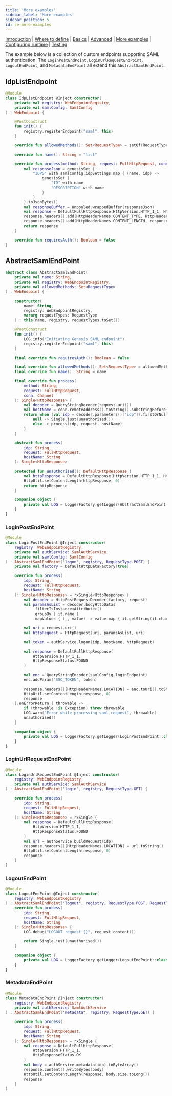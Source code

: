 ---
title: 'More examples'
sidebar_label: 'More examples'
sidebar_position: 5
id: ce-more-examples
---

[Introduction](/creating-applications/defining-your-application/integrations/custom_endpoints/custom-endpoints/)  | [Where to define](/creating-applications/defining-your-application/integrations/custom_endpoints/ce-define/) | [Basics](/creating-applications/defining-your-application/integrations/custom_endpoints/ce-technical-details/) |  [Advanced](/creating-applications/defining-your-application/integrations/custom_endpoints/ce-advanced-technical-details/) | [More examples](/creating-applications/defining-your-application/integrations/custom_endpoints/ce-more-examples/) | [Configuring runtime](/creating-applications/defining-your-application/integrations/custom_endpoints/ce-configuring-runtime/) | [Testing](/creating-applications/defining-your-application/integrations/custom_endpoints/ce-testing/)

The example below is a collection of custom endpoints supporting SAML authentication. The `LoginPostEndPoint`, `LoginUrlRequestEndPoint`, `LogoutEndPoint`, and `MetadataEndPoint` all extend this `AbstractSamlEndPoint`.

## IdpListEndpoint
```kotlin
@Module
class IdpListEndpoint @Inject constructor(
    private val registry: WebEndpointRegistry,
    private val samlConfig: SamlConfig
) : WebEndpoint {

    @PostConstruct
    fun init() {
        registry.registerEndpoint("saml", this)
    }

    override fun allowedMethods(): Set<RequestType> = setOf(RequestType.GET)

    override fun name(): String = "list"

    override fun process(method: String, request: FullHttpRequest, conn: Channel): Any {
        val responseJson = genesisSet {
            "IDPS" with samlConfig.idpSettings.map { (name, idp) ->
                genesisSet {
                    "ID" with name
                    "DESCRIPTION" with name
                }
            }
        }.toJsonBytes()
        val responseBuffer = Unpooled.wrappedBuffer(responseJson)
        val response = DefaultFullHttpResponse(HttpVersion.HTTP_1_1, HttpResponseStatus.OK, responseBuffer)
        response.headers().add(HttpHeaderNames.CONTENT_TYPE, HttpHeaderValues.APPLICATION_JSON)
        response.headers().add(HttpHeaderNames.CONTENT_LENGTH, responseJson.size)
        return response
    }

    override fun requiresAuth(): Boolean = false
}
```

## AbstractSamlEndPoint
```kotlin
abstract class AbstractSamlEndPoint(
    private val name: String,
    private val registry: WebEndpointRegistry,
    private val allowedMethods: Set<RequestType>
) : WebEndpoint {

    constructor(
        name: String,
        registry: WebEndpointRegistry,
        vararg requestTypes: RequestType
    ) : this(name, registry, requestTypes.toSet())

    @PostConstruct
    fun init() {
        LOG.info("Initiating Genesis SAML endpoint")
        registry.registerEndpoint("saml", this)
    }

    final override fun requiresAuth(): Boolean = false

    final override fun allowedMethods(): Set<RequestType> = allowedMethods
    final override fun name(): String = name

    final override fun process(
        method: String,
        request: FullHttpRequest,
        conn: Channel
    ): Single<HttpResponse> {
        val decoder = QueryStringDecoder(request.uri())
        val hostName = conn.remoteAddress().toString().substringBefore(":")
        return when (val idp = decoder.parameters()["idp"]?.firstOrNull()) {
            null -> Single.just(unauthorised())
            else -> process(idp, request, hostName)
        }
    }

    abstract fun process(
        idp: String,
        request: FullHttpRequest,
        hostName: String
    ): Single<HttpResponse>

    protected fun unauthorised(): DefaultHttpResponse {
        val httpResponse = DefaultHttpResponse(HttpVersion.HTTP_1_1, HttpResponseStatus.UNAUTHORIZED)
        HttpUtil.setContentLength(httpResponse, 0)
        return httpResponse
    }

    companion object {
        private val LOG = LoggerFactory.getLogger(AbstractSamlEndPoint::class.java)
    }
}
```

### LoginPostEndPoint
```kotlin
@Module
class LoginPostEndPoint @Inject constructor(
    registry: WebEndpointRegistry,
    private val authService: SamlAuthService,
    private val samlConfig: SamlConfig
) : AbstractSamlEndPoint("logon", registry, RequestType.POST) {
    private val factory = DefaultHttpDataFactory(true)

    override fun process(
        idp: String,
        request: FullHttpRequest,
        hostName: String
    ): Single<HttpResponse> = rxSingle<HttpResponse> {
        val decoder = HttpPostRequestDecoder(factory, request)
        val paramsAsList = decoder.bodyHttpDatas
            .filterIsInstance<Attribute>()
            .groupBy { it.name }
            .mapValues { (_, value) -> value.map { it.getString(it.charset) } }

        val uri = request.uri()
        val httpRequest = HttpRequest(uri, paramsAsList, uri)

        val token = authService.logon(idp, hostName, httpRequest)

        val response = DefaultFullHttpResponse(
            HttpVersion.HTTP_1_1,
            HttpResponseStatus.FOUND
        )

        val enc = QueryStringEncoder(samlConfig.loginEndpoint)
        enc.addParam("SSO_TOKEN", token)

        response.headers()[HttpHeaderNames.LOCATION] = enc.toUri().toString()
        HttpUtil.setContentLength(response, 0)
        response
    }.onErrorReturn { throwable ->
        if (throwable !is Exception) throw throwable
        LOG.warn("Error while processing saml request", throwable)
        unauthorised()
    }

    companion object {
        private val LOG = LoggerFactory.getLogger(LoginPostEndPoint::class.java)
    }
}
```

### LoginUrlRequestEndPoint
```kotlin
@Module
class LoginUrlRequestEndPoint @Inject constructor(
    registry: WebEndpointRegistry,
    private val authService: SamlAuthService
) : AbstractSamlEndPoint("login", registry, RequestType.GET) {

    override fun process(
        idp: String,
        request: FullHttpRequest,
        hostName: String
    ): Single<HttpResponse> = rxSingle {
        val response = DefaultFullHttpResponse(
            HttpVersion.HTTP_1_1,
            HttpResponseStatus.FOUND
        )
        val url = authService.buildRequest(idp)
        response.headers()[HttpHeaderNames.LOCATION] = url.toString()
        HttpUtil.setContentLength(response, 0)
        response
    }
}
```

### LogoutEndPoint
```kotlin
@Module
class LogoutEndPoint @Inject constructor(
    registry: WebEndpointRegistry
) : AbstractSamlEndPoint("logout", registry, RequestType.POST, RequestType.GET) {
    override fun process(
        idp: String,
        request: FullHttpRequest,
        hostName: String
    ): Single<HttpResponse> {
        LOG.debug("LOGOUT request {}", request.content())

        return Single.just(unauthorised())
    }

    companion object {
        private val LOG = LoggerFactory.getLogger(LogoutEndPoint::class.java)
    }
}
```

### MetadataEndPoint
```kotlin
@Module
class MetadataEndPoint @Inject constructor(
    registry: WebEndpointRegistry,
    private val authService: SamlAuthService
) : AbstractSamlEndPoint("metadata", registry, RequestType.GET) {

    override fun process(
        idp: String,
        request: FullHttpRequest,
        hostName: String
    ): Single<HttpResponse> = rxSingle {
        val response = DefaultFullHttpResponse(
            HttpVersion.HTTP_1_1,
            HttpResponseStatus.OK
        )
        val body = authService.metadata(idp).toByteArray()
        response.content().writeBytes(body)
        HttpUtil.setContentLength(response, body.size.toLong())
        response
    }
}
```
